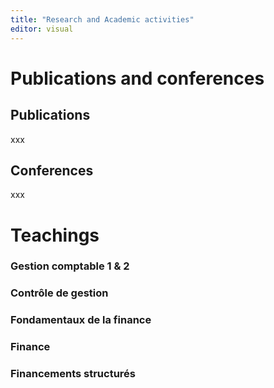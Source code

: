 ---
title: "Research and Academic activities"
editor: visual
---

# Publications and conferences

## Publications

xxx

## Conferences

xxx

# Teachings

### Gestion comptable 1 & 2

### Contrôle de gestion

### Fondamentaux de la finance

### Finance

### Financements structurés
